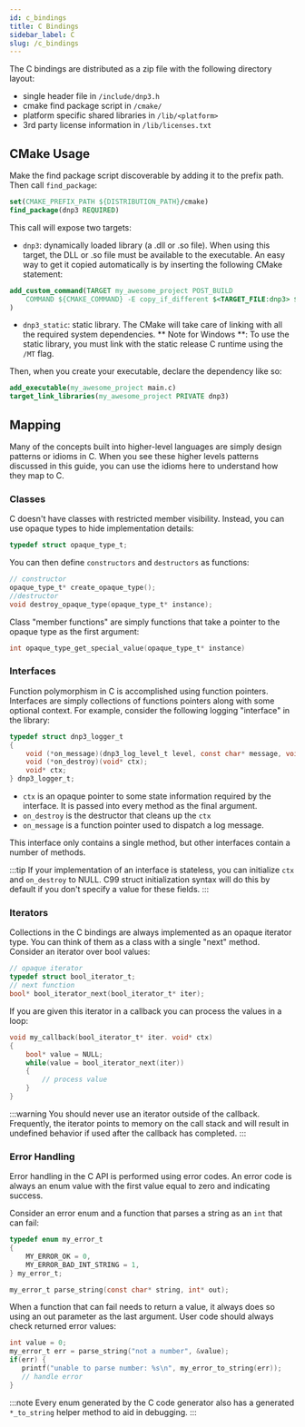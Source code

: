 ```yaml
---
id: c_bindings
title: C Bindings
sidebar_label: C
slug: /c_bindings
---
```



The C bindings are distributed as a zip file with the following directory layout:

* single header file in `/include/dnp3.h`
* cmake find package script in `/cmake/`
* platform specific shared libraries in `/lib/<platform>`
* 3rd party license information in `/lib/licenses.txt`

## CMake Usage

Make the find package script discoverable by adding it to the prefix path. Then call `find_package`:

```cmake
set(CMAKE_PREFIX_PATH ${DISTRIBUTION_PATH}/cmake)
find_package(dnp3 REQUIRED)
```

This call will expose two targets:

- `dnp3`: dynamically loaded library (a .dll or .so file). When using this target, the DLL or .so file must
  be available to the executable. An easy way to get it copied automatically is by inserting the following CMake
  statement:

```cmake
add_custom_command(TARGET my_awesome_project POST_BUILD 
    COMMAND ${CMAKE_COMMAND} -E copy_if_different $<TARGET_FILE:dnp3> $<TARGET_FILE_DIR:my_awesome_project>
)
```

- `dnp3_static`: static library. The CMake will take care of linking with all the required system dependencies.
  ** Note for Windows **: To use the static library, you must link with the static release C runtime using the `/MT`
  flag.

Then, when you create your executable, declare the dependency like so:

```cmake
add_executable(my_awesome_project main.c)
target_link_libraries(my_awesome_project PRIVATE dnp3)
```

## Mapping

Many of the concepts built into higher-level languages are simply design patterns or idioms in C. When you see these higher levels patterns
discussed in this guide, you can use the idioms here to understand how they map to C.

### Classes

C doesn't have classes with restricted member visibility. Instead, you can use opaque types to hide implementation details:

```c
typedef struct opaque_type_t;
```

You can then define `constructors` and `destructors` as functions:

```c
// constructor
opaque_type_t* create_opaque_type();
//destructor
void destroy_opaque_type(opaque_type_t* instance);
```

Class "member functions" are simply functions that take a pointer to the opaque type as the first argument:

```c
int opaque_type_get_special_value(opaque_type_t* instance)
```

### Interfaces

Function polymorphism in C is accomplished using function pointers. Interfaces are simply collections of functions pointers
along with some optional context. For example, consider the following logging "interface" in the library:

```c
typedef struct dnp3_logger_t
{
    void (*on_message)(dnp3_log_level_t level, const char* message, void* ctx);
    void (*on_destroy)(void* ctx);
    void* ctx;
} dnp3_logger_t;
```

* `ctx` is an opaque pointer to some state information required by the interface. It is passed into every method as the final argument.
* `on_destroy` is the destructor that cleans up the `ctx`
* `on_message` is a function pointer used to dispatch a log message.

This interface only contains a single method, but other interfaces contain a number of methods.

:::tip
If your implementation of an interface is stateless, you can initialize `ctx` and `on_destroy` to NULL. C99 struct initialization syntax
will do this by default if you don't specify a value for these fields.
:::

### Iterators

Collections in the C bindings are always implemented as an opaque iterator type. You can think of them as a class with a single "next"
method. Consider an iterator over bool values:

```c
// opaque iterator
typedef struct bool_iterator_t;
// next function
bool* bool_iterator_next(bool_iterator_t* iter);
```

If you are given this iterator in a callback you can process the values in a loop:

```c
void my_callback(bool_iterator_t* iter. void* ctx)
{
    bool* value = NULL;
    while(value = bool_iterator_next(iter))
    {
        // process value
    }
}
```

:::warning
You should never use an iterator outside of the callback. Frequently, the iterator points to memory on the call stack
and will result in undefined behavior if used after the callback has completed.
:::

### Error Handling

Error handling in the C API is performed using error codes. An error code is always an enum value with the first value equal to zero and
indicating success.

Consider an error enum and a function that parses a string as an `int` that can fail:

```c
typedef enum my_error_t
{
    MY_ERROR_OK = 0,
    MY_ERROR_BAD_INT_STRING = 1,
} my_error_t;

my_error_t parse_string(const char* string, int* out);
```

When a function that can fail needs to return a value, it always does so using an out parameter as the last argument. User code should always check
returned error values:

```c
int value = 0;
my_error_t err = parse_string("not a number", &value);
if(err) {
   printf("unable to parse number: %s\n", my_error_to_string(err));
   // handle error
}
```

:::note
Every enum generated by the C code generator also has a generated `*_to_string` helper method to aid in debugging.
:::




